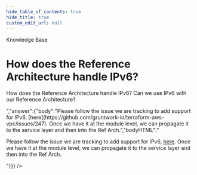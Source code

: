 ```yaml
---
hide_table_of_contents: true
hide_title: true
custom_edit_url: null
---
```



<CenterLayout>
<span className="title">Knowledge Base</span>
<h1>How does the Reference Architecture handle IPv6?</h1>
<GitHub discussion={{"id":"D_kwDOF8slf84AObTd","number":119,"author":{"login":"marijakstrazdas"},"title":"How does the Reference Architecture handle IPv6?","body":"How does the Reference Architecture handle IPv6? Can we use IPv6 with our Reference Architecture? ","bodyHTML":"<p dir=\"auto\">How does the Reference Architecture handle IPv6? Can we use IPv6 with our Reference Architecture?</p>","answer":{"body":"Please follow the issue we are tracking to add support for IPv6, [here](https://github.com/gruntwork-io/terraform-aws-vpc/issues/247). Once we have it at the module level, we can propagate it to the service layer and then into the Ref Arch.","bodyHTML":"<p dir=\"auto\">Please follow the issue we are tracking to add support for IPv6, <a href=\"https://github.com/gruntwork-io/terraform-aws-vpc/issues/247\">here</a>. Once we have it at the module level, we can propagate it to the service layer and then into the Ref Arch.</p>"}}} />

</CenterLayout>
  

<!-- ##DOCS-SOURCER-START
{
  "sourcePlugin": "github-discussions",
  "hash": "06dd6bcc874d31ce4b4e1ea282196097"
}
##DOCS-SOURCER-END -->
